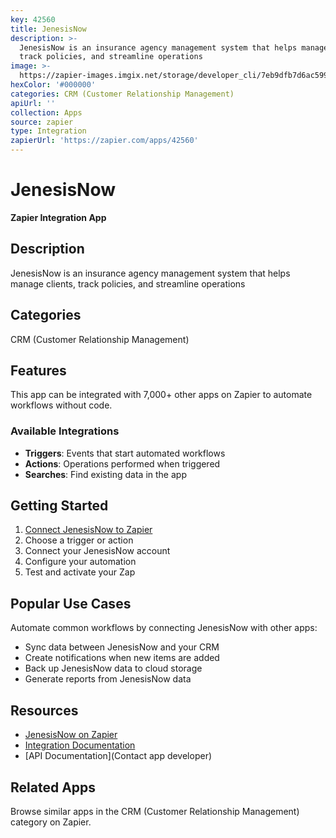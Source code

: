 ```yaml
---
key: 42560
title: JenesisNow
description: >-
  JenesisNow is an insurance agency management system that helps manage clients,
  track policies, and streamline operations
image: >-
  https://zapier-images.imgix.net/storage/developer_cli/7eb9dfb7d6ac59970889b84d1b647ece.png?auto=format%2Ccompress&ixlib=python-3.0.0&q=50
hexColor: '#000000'
categories: CRM (Customer Relationship Management)
apiUrl: ''
collection: Apps
source: zapier
type: Integration
zapierUrl: 'https://zapier.com/apps/42560'
---
```

# JenesisNow

**Zapier Integration App**

## Description

JenesisNow is an insurance agency management system that helps manage clients, track policies, and streamline operations

## Categories

CRM (Customer Relationship Management)

## Features

This app can be integrated with 7,000+ other apps on Zapier to automate workflows without code.

### Available Integrations

- **Triggers**: Events that start automated workflows
- **Actions**: Operations performed when triggered
- **Searches**: Find existing data in the app

## Getting Started

1. [Connect JenesisNow to Zapier](https://zapier.com/apps/42560)
2. Choose a trigger or action
3. Connect your JenesisNow account
4. Configure your automation
5. Test and activate your Zap

## Popular Use Cases

Automate common workflows by connecting JenesisNow with other apps:

- Sync data between JenesisNow and your CRM
- Create notifications when new items are added
- Back up JenesisNow data to cloud storage
- Generate reports from JenesisNow data

## Resources

- [JenesisNow on Zapier](https://zapier.com/apps/42560)
- [Integration Documentation](https://zapier.com/apps/42560/integrations)
- [API Documentation](Contact app developer)

## Related Apps

Browse similar apps in the CRM (Customer Relationship Management) category on Zapier.
